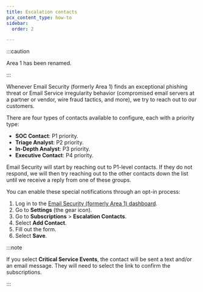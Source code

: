 ```yaml
---
title: Escalation contacts
pcx_content_type: how-to
sidebar:
  order: 2

---
```



:::caution

Area 1 has been renamed. <Render file="rename-area1-to-ces" />


:::

Whenever Email Security (formerly Area 1) finds an exceptional <GlossaryTooltip term="phishing">phishing</GlossaryTooltip> threat or Email Service irregularity behavior (compromised email servers at a partner or vendor, wire fraud tactics, and more), we try to reach out to our customers.

There are four types of contacts available to configure, each with a priority type:

* **SOC Contact**: P1 priority.
* **Triage Analyst**: P2 priority.
* **In-Depth Analyst**: P3 priority.
* **Executive Contact**: P4 priority.

Email Security will start by reaching out to P1-level contacts. If they do not respond, we will then try reaching out to the other contacts down the list until we receive a reply from one of these groups.

You can enable these special notifications through an opt-in process:

1. Log in to the [Email Security (formerly Area 1) dashboard](https://horizon.area1security.com/).
2. Go to **Settings** (the gear icon).
3. Go to **Subscriptions** > **Escalation Contacts**.
4. Select **Add Contact**.
5. Fill out the form.
6. Select **Save**.

:::note


If you select **Critical Service Events**, the contact will be sent a text and/or an email message. They will need to select the link to confirm the subscriptions.


:::
